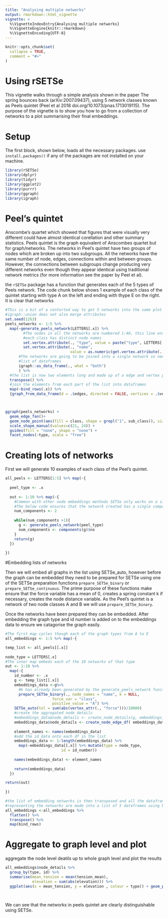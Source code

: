 ```yaml
---
title: "Analysing multiple networks"
output: rmarkdown::html_vignette
vignette: >
  %\VignetteIndexEntry{Analysing multiple networks}
  %\VignetteEngine{knitr::rmarkdown}
  %\VignetteEncoding{UTF-8}
---
```


```r
knitr::opts_chunk$set(
  collapse = TRUE,
  comment = "#>"
)
```


# Using rSETSe

This vignette walks through a simple analysis shown in the paper The spring bounces back (arXiv:2007.09437), using 5 network classes known as Peels quintet (Peel et al 2018 doi.org/10.1073/pnas.1713019115). The purpose of the vignette is to show you how to go from a collection of networks to a plot summarising their final embeddings.


# Setup

The first block, shown below, loads all the necessary packages. use `install.packages()` if any of the packages are not installed on your machine.

```r
library(rSETSe)
library(dplyr)
library(tidyr)
library(ggplot2)
library(purrr)
library(ggraph)
library(igraph)
```


# Peel's quintet

Anscombe's quartet which showed that figures that were visually very different could have almost identical corellation and other summary statistics. Peels quintet is the graph equivalent of Anscombes quartet but for graph/networks. The networks in Peel's quintet have two groups of nodes which are broken up into two subgroups. All the networks have the same number of node, edges, connections within and between groups. However, the connections between subgroups change producing very different networks even though they appear identical using traditional network metrics (for more information see the paper by Peel et al). 

the `rSETSe` package has a function that generates each of the 5 types of Peels network. The code chunk below shows 1 example of each class of the quintet starting with type A on the left and ending with thype E on the right. It is clear that networks 

```r
#This is a bit of a contorted way to get 5 networks into the same plot as 
#igraph::union does not also merge attributes
set.seed(1263)
peels_networks <- 1:5 %>%
  map(~generate_peels_network(LETTERS[.x]) %>%
        #The nodes in all the networks are numbered 1:40, this line ensures
        #each class has distinct node names
        set.vertex.attribute(., "type", value = paste("type", LETTERS[.x])) %>%
        set.vertex.attribute(., "name",
                             value = as.numeric(get.vertex.attribute(., "name"))+(.x-1)*40) %>%
      #The networks are going to be joined into a single network so need to be converted into a
      #list of dataframes
      igraph::as_data_frame(., what = "both")
      ) %>%
  #the list is now two elements long and made up of a edge and vertex part
  transpose() %>%
  #join the elements from each part of the list into dataframes
  map(~bind_rows(.x)) %>%
  {graph_from_data_frame(d = .$edges, directed = FALSE, vertices = .$vertices)}



ggraph(peels_networks) +
  geom_edge_fan()+
  geom_node_point(aes(fill = class, shape = grepl("1", sub_class)), size=3) +
  scale_shape_manual(values=c(21, 24)) +
  guides(fill = "none", shape = "none") +
  facet_nodes(~type, scale = "free")

```
# Creating lots of networks

First we will generate 10 examples of each class of the Peel's quintet. 

```r
all_peels <- LETTERS[1:5] %>% map(~{
  
  peel_type <- .x
  
  out <- 1:10 %>% map(~{
    #Common with other node embeddings methods SETSe only works on a single connected component
    #The below code ensures that the network created has a single component
    num_components <- 2
    
    while(num_components >1){
      g <- generate_peels_network(peel_type)
      num_components <- components(g)$no
    }
    return(g)
  })
  
})

```

#Embedding lists of networks

Then we will embed all graphs in the list using SETSe_auto, however before the graph can be embedded they need to be prepared for SETSe using one of the SETSe preparation functions `prepare_SETSe_binary` or `prepare_SETSe_continuous`. The prime purpose of these functions make ensure that the force variable has a mean of 0, creates a spring constant k if necessary, creates the node distance variable. As the Peel's quintet is a network of two node classes A and B we will use `prepare_SETSe_binary`.

Once the networks have been prepared they can be embedded. After embedding the graph type and id number is added on to the embeddings data to ensure we catagorise the graph easily.

```r

#The first map cycles though each of the graph types from A to E
all_embeddings <- 1:5 %>% map(~{

temp_list <- all_peels[[.x]]
  
node_type = LETTERS[.x]
#The inner map embeds each of the 10 networks of that type
out <- 1:10 %>%
  map(~{
    id_number <- .x
    g <- temp_list[[.x]]
    embeddings_data <-g%>%
      #k has already been generated by the generate_peels_network function 
      prepare_SETSe_binary(., node_names = "name", k = NULL, 
                     force_var = "class", 
                     positive_value = "A") %>%
    SETSe_auto(tol = sum(abs(vertex_attr(., "force")))/10000) 
    #create the aggregated node details
    #embeddings_data$node_details <- create_node_details(g, embeddings_data)
    embeddings_data$node_details <- create_node_edge_df( embeddings_data)
    
    element_names <- names(embeddings_data)
    #add the id data onto each df in the list
    embeddings_data <- 1:length(embeddings_data) %>%
      map(~embeddings_data[[.x]] %>% mutate(type = node_type,
                         id = id_number))
    
    names(embeddings_data) <- element_names
    
    return(embeddings_data)
  })

return(out)
  
})

#the list of embedding networks is then transposed and all the dataframes 
#representing the networks are made into a list of 5 dataframes using bind_rows
all_embeddings <-all_embeddings %>%
  flatten() %>%
  transpose() %>%
  map(bind_rows)


```


# Aggregate to graph level and plot

aggregate the node level deatils up to whole graph level and plot the results
 
```r



all_embeddings$node_details %>%
  group_by(type, id) %>%
  summarise(mean_tension = mean(tension_mean),
            elevation = sum(abs(elevation))) %>%
  ggplot(aes(x = mean_tension, y = elevation , colour = type)) + geom_point()




```

We can see that the networks in peels quintet are clearly distinguishable using SETSe.